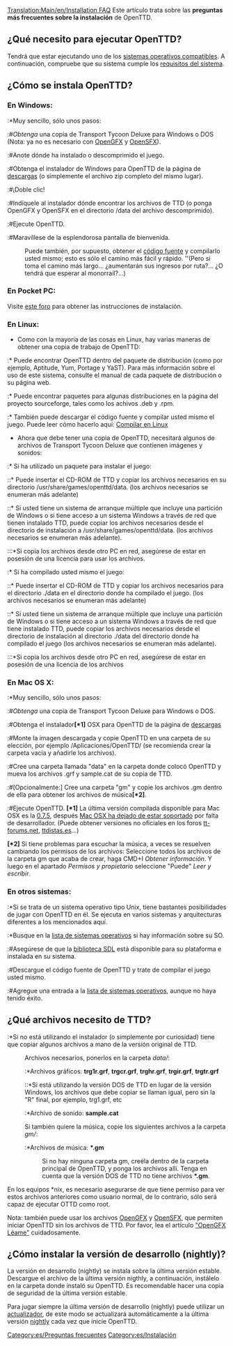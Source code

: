 [[Translation:Main/en/Installation FAQ]]{{en/-}}{{es/FAQmenu}}
Este artículo trata sobre las '''preguntas más frecuentes sobre la instalación''' de OpenTTD.

==¿Qué necesito para ejecutar OpenTTD?==
Tendrá que estar ejecutando uno de los [[Main/es/Sistema operativo|sistemas operativos compatibles]]. A continuación, compruebe que su sistema cumple los [[Main/es/requisitos del sistema|requisitos del sistema]].

==¿Cómo se instala OpenTTD?==
=== En Windows: ===
:*Muy sencillo, sólo unos pasos:
:#''Obtenga'' una copia de Transport Tycoon Deluxe para Windows o DOS (Nota: ya no es necesario con [[Main/es/OpenGFX Léame|OpenGFX]] y [[Main/es/Reemplazo de efectos de sonido|OpenSFX]]).
:#Anote dónde ha instalado o descomprimido el juego.
:#Obtenga el instalador de Windows para OpenTTD de la página de [http://www.openttd.org/download-stable descargas] (o simplemente el archivo zip completo del mismo lugar).
:#¡Doble clic!
:#Indíquele al instalador dónde encontrar los archivos de TTD (o ponga OpenGFX y OpenSFX en el directorio /data del archivo descomprimido).
:#Ejecute OpenTTD.
:#Maravíllese de la esplendorosa pantalla de bienvenida.

:Puede también, por supuesto, obtener el [[Main/es/código fuente|código fuente]] y compilarlo usted mismo; esto es sólo el camino más fácil y rápido. ''(Pero si toma el camino más largo... ¿aumentarán sus ingresos por ruta?... ¿O tendrá que esperar al monorraíl?...)

=== En Pocket PC: ===
Visite [http://www.esoftinteractive.com/forums/viewforum.php?f=23 este foro] para obtener las instrucciones de instalación.

=== En Linux: ===
* Como con la mayoría de las cosas en Linux, hay varias maneras de obtener una copia de trabajo de OpenTTD:
:* Puede encontrar OpenTTD dentro del paquete de distribución (como por ejemplo, Aptitude, Yum, Portage y YaST). Para más información sobre el uso de este sistema, consulte el manual de cada paquete de distribución o su página web.
:* Puede encontrar paquetes para algunas distribuciones en la página del proyecto sourceforge, tales como los achivos .deb y .rpm.
:* También puede descargar el código fuente y compilar usted mismo el juego. Puede leer cómo hacerlo aquí: [[Main/es/Compilar en Linux|Compilar en Linux]]
* Ahora que debe tener una copia de OpenTTD, necesitará algunos de archivos de Transport Tycoon Deluxe que contienen imágenes y sonidos: 
:* Si ha utilizado un paquete para instalar el juego:
::* Puede insertar el CD-ROM de TTD y copiar los archivos necesarios en su directorio /usr/share/games/openttd/data. (los archivos necesarios se enumeran más adelante)
::* Si usted tiene un sistema de arranque múltiple que incluye una partición de Windows o si tiene acceso a un sistema Windows a través de red que tienen instalado TTD, puede copiar los archivos necesarios desde el directorio de instalación a /usr/share/games/openttd/data. (los archivos necesarios se enumeran más adelante).
:::*Si copia los archivos desde otro PC en red, asegúrese de estar en posesión de una licencia para usar los archivos.
:* Si ha compilado usted mismo el juego:
::* Puede insertar el CD-ROM de TTD y copiar los archivos necesarios para el directorio ./data en el directorio donde ha compilado el juego. (los archivos necesarios se enumeran más adelante)
::* Si usted tiene un sistema de arranque múltiple que incluye una partición de Windows o si tiene acceso a un sistema Windows a través de red que tiene instalado TTD, puede copiar los archivos necesarios desde el directorio de instalación al directorio ./data del directorio donde ha compilado el juego (los archivos necesarios se enumeran más adelante).
:::*Si copia los archivos desde otro PC en red, asegúrese de estar en posesión de una licencia de los archivos

=== En Mac OS X: ===

:*Muy sencillo, sólo unos pasos:
:#''Obtenga'' una copia de Transport Tycoon Deluxe para Windows o DOS.
:#Obtenga el instalador'''[*1]''' OSX para OpenTTD de la página de [http://www.openttd.org/download-stable descargas]
:#Monte la imagen descargada y copie OpenTTD en una carpeta de su elección, por ejemplo /Aplicaciones/OpenTTD/ (se recomienda crear la carpeta vacía y añadirle los archivos).
:#Cree una carpeta llamada "data" en la carpeta donde colocó OpenTTD y mueva los archivos .grf y sample.cat de su copia de TTD.
:#[Opcionalmente:] Cree una carpeta "gm" y copie los archivos .gm dentro de ella para obtener los archivos de música'''[*2]'''.
:#Ejecute OpenTTD.
'''[*1]''' La última versión compilada disponible para Mac OSX es la [http://gb.binaries.openttd.org/binaries/releases/0.7.5/index.html 0.7.5], después [http://www.openttd.org/en/news/103 Mac OSX ha dejado de estar soportado] por falta de desarrollador. (Puede obtener versiones no oficiales en los foros [http://www.tt-forums.net/viewtopic.php?f=29&t=48329 tt-forums.net], [http://ttdistas.es/descargas ttdistas.es]...)

'''[*2]''' Si tiene problemas para escuchar la música, a veces se resuelven cambiando los permisos de los archivos: Seleccione todos los archivos de la carpeta gm que acaba de crear, haga CMD+I ''Obtener información''. Y luego en el apartado ''Permisos y propietario'' seleccione "Puede" ''Leer y escribir''.

=== En otros sistemas: ===
:*Si se trata de un sistema operativo tipo Unix, tiene bastantes posibilidades de jugar con OpenTTD en él. Se ejecuta en varios sistemas y arquitecturas diferentes a los mencionados aquí.
:*Busque en la [[Main/es/Sistema operativo|lista de sistemas operativos]] si hay información sobre su SO.
:#Asegúrese de que la [http://libsdl.org biblioteca SDL] está disponible para su plataforma e instalada en su sistema.
:#Descargue el código fuente de OpenTTD y trate de compilar el juego usted mismo.
:#Agregue una entrada a la [[Main/es/Sistema operativo|lista de sistemas operativos]], aunque no haya tenido éxito.

== ¿Qué archivos necesito de TTD? ==
:*Si no está utilizando el instalador (o simplemente por curiosidad) tiene que copiar algunos archivos a mano de la versión original de TTD.
:Archivos necesarios, ponerlos en la carpeta <i>data/</i>:
::*Archivos gráficos: <b>trg1r.grf</b>, <b>trgcr.grf</b>, <b>trghr.grf</b>, <b>trgir.grf</b>, <b>trgtr.grf</b>
:::*Si está utilizando la versión DOS de TTD en lugar de la versión Windows, los archivos que debe copiar se llaman igual, pero sin la "R" final, por ejemplo, trg1.grf, etc
::*Archivo de sonido: <b>sample.cat</b>
:Si también quiere la música, copie los siguientes archivos a la carpeta <i>gm/</i>:
::*Archivos de música: <b>*.gm</b>
::Si no hay ninguna carpeta gm, creéla dentro de la carpeta principal de OpenTTD, y ponga los archivos allí. Tenga en cuenta que la versión DOS de TTD no tiene archivos <b>*.gm</b>.

En los equipos *nix, es necesario asegurarse de que tiene permiso para ver estos archivos anteriores como usuario normal, de lo contrario, sólo será capaz de ejecutar OTTD como root.

Nota: también puede usar los archivos [[Main/es/OpenGFX Léame|OpenGFX]] y [[Main/es/Reemplazo de efectos de sonido|OpenSFX]], que permiten iniciar OpenTTD sin los archivos de TTD. Por favor, lea el artículo [[Main/es/OpenGFX Léame|"OpenGFX Léame"]] cuidadosamente.

==¿Cómo instalar la versión de desarrollo (nightly)? ==
La versión en desarrollo (nightly) se instala sobre la última versión estable.
Descargue el archivo de la última versión nigthly, a continuación, instálelo en la carpeta donde instaló su OpenTTD. Es recomendable hacer una copia de seguridad de la última versión estable.

Para jugar siempre la última versión de desarrollo (nightly) puede utilizar un [[Main/es/Actualizadores para OpenTTD|actualizador]], de este modo se actualizará automáticamente a la última versión  [[Main/es/nigthtly|nightly]] cada vez que inicie OpenTTD.

[[Category:es/Preguntas frecuentes]]
[[Category:es/Instalación]]